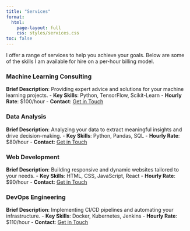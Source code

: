 ```yaml
---
title: "Services"
format: 
  html:
    page-layout: full
    css: styles/services.css
toc: false
---
```


I offer a range of services to help you achieve your goals. Below are some of the skills I am available for hire on a per-hour billing model.

::: {.grid}
::: {.grid-item .border .rounded .p-3 .bg-light}
### Machine Learning Consulting
**Brief Description**: Providing expert advice and solutions for your machine learning projects.
- **Key Skills**: Python, TensorFlow, Scikit-Learn
- **Hourly Rate**: $100/hour
- **Contact**: [Get in Touch](mailto:your-email@example.com)
:::
::: {.grid-item .border .rounded .p-3 .bg-light}
### Data Analysis
**Brief Description**: Analyzing your data to extract meaningful insights and drive decision-making.
- **Key Skills**: Python, Pandas, SQL
- **Hourly Rate**: $80/hour
- **Contact**: [Get in Touch](mailto:your-email@example.com)
:::
::: {.grid-item .border .rounded .p-3 .bg-light}
### Web Development
**Brief Description**: Building responsive and dynamic websites tailored to your needs.
- **Key Skills**: HTML, CSS, JavaScript, React
- **Hourly Rate**: $90/hour
- **Contact**: [Get in Touch](mailto:your-email@example.com)
:::
::: {.grid-item .border .rounded .p-3 .bg-light}
### DevOps Engineering
**Brief Description**: Implementing CI/CD pipelines and automating your infrastructure.
- **Key Skills**: Docker, Kubernetes, Jenkins
- **Hourly Rate**: $110/hour
- **Contact**: [Get in Touch](mailto:your-email@example.com)
:::
<!-- Add more service tiles as needed -->
:::